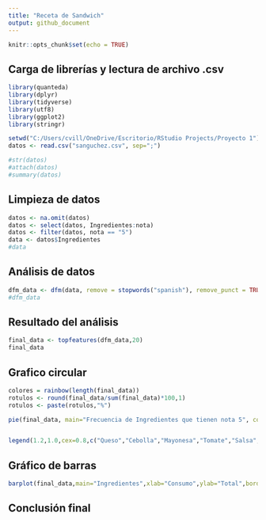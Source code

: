 ```yaml
---
title: "Receta de Sandwich"
output: github_document
---
```


```r
knitr::opts_chunk$set(echo = TRUE)
```

## Carga de librerías y lectura de archivo .csv

```r
library(quanteda)
library(dplyr)
library(tidyverse)
library(utf8)
library(ggplot2)
library(stringr)

setwd("C:/Users/cvill/OneDrive/Escritorio/RStudio Projects/Proyecto 1")
datos <- read.csv("sanguchez.csv", sep=";")

#str(datos)
#attach(datos)
#summary(datos)
```

## Limpieza de datos

```r
datos <- na.omit(datos)
datos <- select(datos, Ingredientes:nota)
datos <- filter(datos, nota == "5")
data <- datos$Ingredientes
#data
```

## Análisis de datos

```r
dfm_data <- dfm(data, remove = stopwords("spanish"), remove_punct = TRUE)
#dfm_data
```

## Resultado del análisis

```r
final_data <- topfeatures(dfm_data,20)
final_data
```

## Grafico circular

```r

colores = rainbow(length(final_data))
rotulos <- round(final_data/sum(final_data)*100,1)
rotulos <- paste(rotulos,"%")

pie(final_data, main="Frecuencia de Ingredientes que tienen nota 5", col=colores, labels=rotulos, cex=0.8)


legend(1.2,1.0,cex=0.8,c("Queso","Cebolla","Mayonesa","Tomate","Salsa","Pan","Tocino","Lechuga","Hamburguesa","Palta","Morada","Carne","Aji","Ajo","Caramelizada","Crema","Casera","Verdes","Mozzarella","Champiñones"), fill=colores)
```

## Gráfico de barras

```r
barplot(final_data,main="Ingredientes",xlab="Consumo",ylab="Total",border="blue",col=rainbow(5),beside=TRUE,density=c(5,10,15,20))
```
## Conclusión final

```r
```
